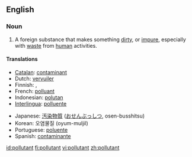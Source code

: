 ==English==

===Noun===
{{wikipedia}}
{{en-noun}}

# A foreign substance that makes something [[dirty]], or [[impure]], especially with [[waste]] from [[human]] activities.

====Translations====
{{top}}
* [[Catalan]]: [[contaminant]] {{m}}
* Dutch: [[vervuiler]] {{m}}
* Finnish: {{t|fi|saaste}}, {{t|fi|epäpuhtaus}}
* French: [[polluant]] {{m}}
* Indonesian: [[polutan]]
* [[Interlingua]]: [[polluente]]
{{mid}}
* Japanese: [[汚染物質]] ([[おせんぶっしつ]], osen-busshitsu)
* Korean: 오염물질 (oyum-muljil)
* Portuguese: [[poluente]] {{m}}
* Spanish: [[contaminante]] {{m}}
{{bottom}}

[[id:pollutant]]
[[fi:pollutant]]
[[vi:pollutant]]
[[zh:pollutant]]